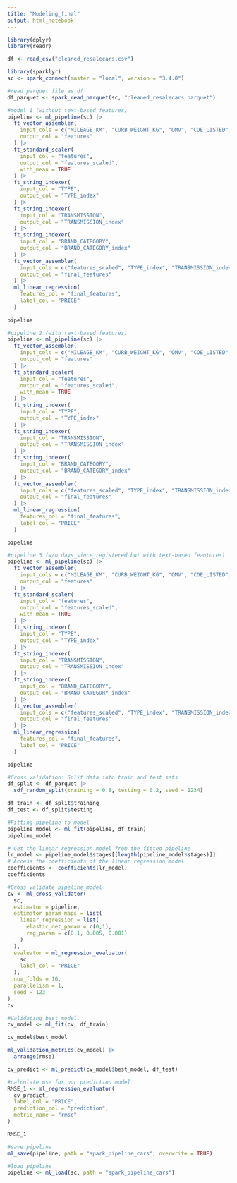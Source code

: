 ```yaml
---
title: "Modeling_final"
output: html_notebook
---
```



```r
library(dplyr)
library(readr)

df <- read_csv("cleaned_resalecars.csv")
```

```r
library(sparklyr)
sc <- spark_connect(master = "local", version = "3.4.0")

#read parquet file as df
df_parquet <- spark_read_parquet(sc, "cleaned_resalecars.parquet")
```

```r
#model 1 (without text-based features)
pipeline <- ml_pipeline(sc) |>
  ft_vector_assembler(
    input_cols = c("MILEAGE_KM", "CURB_WEIGHT_KG", "OMV", "COE_LISTED", "ENGINE_CAPACITY_CC", "AGE_SINCE_MANUFACTURED", "DAYS_SINCE_REGISTERED", "NUM_PAST_OWNERS", "DAYS_OF_COE_LEFT"), 
    output_col = "features"
  ) |>
  ft_standard_scaler(
    input_col = "features", 
    output_col = "features_scaled", 
    with_mean = TRUE
  ) |>
  ft_string_indexer(
    input_col = "TYPE", 
    output_col = "TYPE_index"
  ) |>
  ft_string_indexer(
    input_col = "TRANSMISSION", 
    output_col = "TRANSMISSION_index"
  ) |>
  ft_string_indexer(
    input_col = "BRAND_CATEGORY", 
    output_col = "BRAND_CATEGORY_index"
  ) |>
  ft_vector_assembler(
    input_cols = c("features_scaled", "TYPE_index", "TRANSMISSION_index", "BRAND_CATEGORY_index"), 
    output_col = "final_features"
  ) |>
  ml_linear_regression(
    features_col = "final_features",
    label_col = "PRICE"
  ) 
  
pipeline 
```

```r
#pipeline 2 (with text-based features)
pipeline <- ml_pipeline(sc) |>
  ft_vector_assembler(
    input_cols = c("MILEAGE_KM", "CURB_WEIGHT_KG", "OMV", "COE_LISTED", "ENGINE_CAPACITY_CC", "AGE_SINCE_MANUFACTURED", "DAYS_SINCE_REGISTERED", "NUM_PAST_OWNERS", "DAYS_OF_COE_LEFT", "FEATURE_COUNT", "ACCESSORIES_COUNT"),
    output_col = "features"
  ) |>
  ft_standard_scaler(
    input_col = "features", 
    output_col = "features_scaled", 
    with_mean = TRUE
  ) |>
  ft_string_indexer(
    input_col = "TYPE", 
    output_col = "TYPE_index"
  ) |>
  ft_string_indexer(
    input_col = "TRANSMISSION", 
    output_col = "TRANSMISSION_index"
  ) |>
  ft_string_indexer(
    input_col = "BRAND_CATEGORY", 
    output_col = "BRAND_CATEGORY_index"
  ) |>
  ft_vector_assembler(
    input_cols = c("features_scaled", "TYPE_index", "TRANSMISSION_index", "BRAND_CATEGORY_index"), 
    output_col = "final_features"
  ) |>
  ml_linear_regression(
    features_col = "final_features",
    label_col = "PRICE"
  ) 

pipeline 
```

```r
#pipeline 3 (w/o days_since_registered but with text-based feautures)
pipeline <- ml_pipeline(sc) |>
  ft_vector_assembler(
    input_cols = c("MILEAGE_KM", "CURB_WEIGHT_KG", "OMV", "COE_LISTED", "ENGINE_CAPACITY_CC", "AGE_SINCE_MANUFACTURED", "NUM_PAST_OWNERS", "DAYS_OF_COE_LEFT", "FEATURE_COUNT", "ACCESSORIES_COUNT"), 
    output_col = "features"
  ) |>
  ft_standard_scaler(
    input_col = "features", 
    output_col = "features_scaled", 
    with_mean = TRUE
  ) |>
  ft_string_indexer(
    input_col = "TYPE", 
    output_col = "TYPE_index"
  ) |>
  ft_string_indexer(
    input_col = "TRANSMISSION", 
    output_col = "TRANSMISSION_index"
  ) |>
  ft_string_indexer(
    input_col = "BRAND_CATEGORY", 
    output_col = "BRAND_CATEGORY_index"
  ) |>
  ft_vector_assembler(
    input_cols = c("features_scaled", "TYPE_index", "TRANSMISSION_index", "BRAND_CATEGORY_index"), 
    output_col = "final_features"
  ) |>
  ml_linear_regression(
    features_col = "final_features",
    label_col = "PRICE"
  ) 

pipeline 
```

```r
#Cross validation: Split data into train and test sets
df_split <- df_parquet |>
  sdf_random_split(training = 0.8, testing = 0.2, seed = 1234)

df_train <- df_split$training
df_test <- df_split$testing
```

```r
#Fitting pipeline to model 
pipeline_model <- ml_fit(pipeline, df_train)  
pipeline_model
```

```r
# Get the linear regression model from the fitted pipeline 
lr_model <- pipeline_model$stages[[length(pipeline_model$stages)]]  
# Access the coefficients of the linear regression model 
coefficients <- coefficients(lr_model)
coefficients
```

```r
#Cross validate pipeline_model
cv <- ml_cross_validator(
  sc,
  estimator = pipeline,
  estimator_param_maps = list(
    linear_regression = list(
      elastic_net_param = c(0,1),
      reg_param = c(0.1, 0.005, 0.001)
    )
  ),
  evaluator = ml_regression_evaluator(
    sc,
    label_col = "PRICE"
  ),
  num_folds = 10,
  parallelism = 1,
  seed = 123
)
cv
```

```r
#Validating best model.
cv_model <- ml_fit(cv, df_train) 

cv_model$best_model

ml_validation_metrics(cv_model) |>
  arrange(rmse)

cv_predict <- ml_predict(cv_model$best_model, df_test)
```

```r
#calculate mse for our prediction model  
RMSE_1 <- ml_regression_evaluator(
  cv_predict,
  label_col = "PRICE",
  prediction_col = "prediction",
  metric_name = "rmse"
)

RMSE_1
```

```r
#save pipeline 
ml_save(pipeline, path = "spark_pipeline_cars", overwrite = TRUE)

#load pipeline 
pipeline <- ml_load(sc, path = "spark_pipeline_cars")
```

